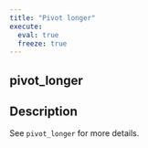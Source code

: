 ```yaml
---
title: "Pivot longer"
execute:
  eval: true
  freeze: true
---
```


## pivot_longer

## Description
See `pivot_longer` for more details.











